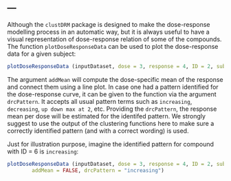 ---
---

<link rel="stylesheet" href="styles.css" type="text/css">

Although the `clustDRM` package is designed to make the dose-response modelling
process in an automatic way, but it is always useful to have a visual
representation of dose-response relation of some of the compounds. The function
`plotDoseResponseData` can be used to plot the dose-response data for a given
subject:

```r

plotDoseResponseData (inputDataset, dose = 3, response = 4, ID = 2, subjectID = 6, xlab = "Dose", ylab = "response", addMean = TRUE, drcPattern = NULL)
```

The argument `addMean` will compute the dose-specific mean of the response and
connect them using a line plot. In case one had a pattern identified for the
dose-response curve, it can be given to the function via the argument
`drcPattern`. It accepts all usual pattern terms such as `increasing`,
`decreasing`, `up down max at 2`, etc. Providing the `drcPattern`, the response
mean per dose will be estimated for the identifed pattern. We strongly suggest
to use the output of the clustering functions here to make sure a correctly
identified pattern (and with a correct wording) is used.

Just for illustration purpose, imagine the identified pattern for compound with
ID = 6 is `increasing`:

```r

plotDoseResponseData (inputDataset, dose = 3, response = 4, ID = 2, subjectID = 6, xlab = "Dose", ylab = "response", 
		addMean = FALSE, drcPattern = "increasing")

```